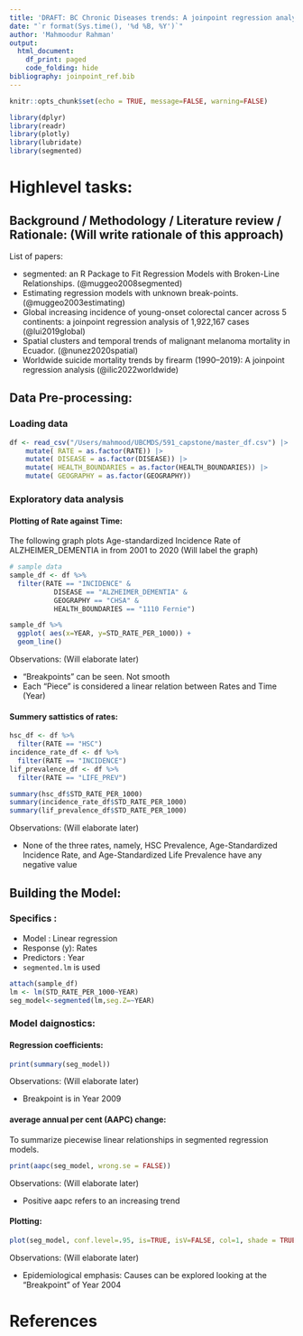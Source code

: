```yaml
---
title: 'DRAFT: BC Chronic Diseases trends: A joinpoint regression analysis'
date: "`r format(Sys.time(), '%d %B, %Y')`"
author: 'Mahmoodur Rahman'
output:
  html_document:
    df_print: paged
    code_folding: hide
bibliography: joinpoint_ref.bib
---
```


```r
knitr::opts_chunk$set(echo = TRUE, message=FALSE, warning=FALSE)
```



```r
library(dplyr)
library(readr)
library(plotly)
library(lubridate)
library(segmented)
```
# Highlevel tasks:

## Background / Methodology / Literature review / Rationale: (Will write rationale of this approach)

List of papers:

 - segmented: an R Package to Fit Regression Models with Broken-Line Relationships. (@muggeo2008segmented)
 - Estimating regression models with unknown break-points. (@muggeo2003estimating)
 - Global increasing incidence of young-onset colorectal cancer across 5 continents: a joinpoint regression analysis of 1,922,167 cases (@lui2019global)
 - Spatial clusters and temporal trends of malignant melanoma mortality in Ecuador. (@nunez2020spatial)
 - Worldwide suicide mortality trends by firearm (1990–2019): A joinpoint regression analysis (@ilic2022worldwide)
 
## Data Pre-processing:

### Loading data

```r
df <- read_csv("/Users/mahmood/UBCMDS/591_capstone/master_df.csv") |> 
    mutate( RATE = as.factor(RATE)) |> 
    mutate( DISEASE = as.factor(DISEASE)) |>
    mutate( HEALTH_BOUNDARIES = as.factor(HEALTH_BOUNDARIES)) |> 
    mutate( GEOGRAPHY = as.factor(GEOGRAPHY))

```

### Exploratory data analysis

#### Plotting of Rate against Time: 

The following graph plots Age-standardized Incidence Rate of ALZHEIMER_DEMENTIA in from 2001 to 2020  (Will label the graph)

```r
# sample data
sample_df <- df %>%
  filter(RATE == "INCIDENCE" &
           DISEASE == "ALZHEIMER_DEMENTIA" & 
           GEOGRAPHY == "CHSA" &
           HEALTH_BOUNDARIES == "1110 Fernie")

sample_df %>%
  ggplot( aes(x=YEAR, y=STD_RATE_PER_1000)) +
  geom_line()

```

Observations: (Will elaborate later)

 - "Breakpoints" can be seen. Not smooth
 - Each "Piece" is considered a linear relation between Rates and Time (Year)
 
#### Summery sattistics of rates:

```r

hsc_df <- df %>%
  filter(RATE == "HSC")
incidence_rate_df <- df %>%
  filter(RATE == "INCIDENCE")
lif_prevalence_df <- df %>%
  filter(RATE == "LIFE_PREV")

summary(hsc_df$STD_RATE_PER_1000)
summary(incidence_rate_df$STD_RATE_PER_1000)
summary(lif_prevalence_df$STD_RATE_PER_1000)

```
Observations: (Will elaborate later)

 - None of the three rates, namely, HSC Prevalence, Age-Standardized Incidence Rate, and  Age-Standardized Life Prevalence have any negative value

## Building the Model:

### Specifics :

 - Model : Linear regression 
 - Response (y): Rates 
 - Predictors : Year
 - `segmented.lm` is used
 
```r
attach(sample_df)
lm <- lm(STD_RATE_PER_1000~YEAR)
seg_model<-segmented(lm,seg.Z=~YEAR)
```


### Model daignostics:

#### Regression coefficients:

```r
print(summary(seg_model))
```
Observations: (Will elaborate later)

 - Breakpoint is in Year 2009

#### average annual per cent (AAPC) change:

To summarize piecewise linear relationships in segmented
regression models.
```r
print(aapc(seg_model, wrong.se = FALSE))
```
Observations: (Will elaborate later)

 - Positive aapc refers to an increasing trend

#### Plotting:

```r
plot(seg_model, conf.level=.95, is=TRUE, isV=FALSE, col=1, shade = TRUE, res=TRUE, res.col=1, pch=19)
```

Observations: (Will elaborate later)

 - Epidemiological emphasis: Causes can be explored looking at the "Breakpoint" of Year 2004




 
# References
 
 
 
 
 
 
 
 